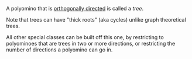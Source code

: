 A polyomino that is [orthogonally directed](/glossary/orthogonally-directed) is called a _tree_.

Note that trees can have "thick roots" (aka cycles) unlike graph theoretical trees.

All other special classes can be built off this one, by restricting to polyominoes that are trees in two or more directions, or restricting the number of directions a polyomino can go in.
